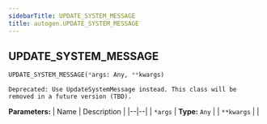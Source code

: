 ```yaml
---
sidebarTitle: UPDATE_SYSTEM_MESSAGE
title: autogen.UPDATE_SYSTEM_MESSAGE
---
```

<h2 id="autogen.UPDATE_SYSTEM_MESSAGE" class="doc doc-heading">
    <code class="doc-symbol doc-symbol-heading doc-symbol-class"></code>
    <span class="doc doc-object-name doc-class-name">UPDATE_SYSTEM_MESSAGE</span>
</h2>

```python
UPDATE_SYSTEM_MESSAGE(*args: Any, **kwargs)
```

    Deprecated: Use UpdateSystemMessage instead. This class will be removed in a future version (TBD).

<b>Parameters:</b>
| Name | Description |
|--|--|
| `*args` | **Type:** `Any` |
| `**kwargs` |  |
